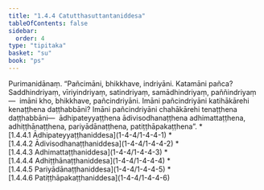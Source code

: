 ```yaml
---
title: "1.4.4 Catutthasuttantaniddesa"
tableOfContents: false
sidebar:
  order: 4
type: "tipitaka"
basket: "su"
book: "ps"
---
```



<DynamicBreadcrumb />

<Division number="198" book="ps" bookNo="26" page="217">

<Paragraph number="1073" book="ps">
Purimanidānaṃ. “Pañcimāni, bhikkhave, indriyāni. Katamāni pañca? Saddhindriyaṃ, vīriyindriyaṃ, satindriyaṃ, samādhindriyaṃ, paññindriyaṃ—  imāni kho, bhikkhave, pañcindriyāni. Imāni pañcindriyāni katihākārehi kenaṭṭhena daṭṭhabbāni? Imāni pañcindriyāni chahākārehi tenaṭṭhena daṭṭhabbāni—  ādhipateyyaṭṭhena ādivisodhanaṭṭhena adhimattaṭṭhena, adhiṭṭhānaṭṭhena, pariyādānaṭṭhena, patiṭṭhāpakaṭṭhena”.

</Paragraph>
</Division>

<TableOfContents book="ps" section="1.4.4">
* [1.4.4.1 Ādhipateyyaṭṭhaniddesa](1-4-4/1-4-4-1)
* [1.4.4.2 Ādivisodhanaṭṭhaniddesa](1-4-4/1-4-4-2)
* [1.4.4.3 Adhimattaṭṭhaniddesa](1-4-4/1-4-4-3)
* [1.4.4.4 Adhiṭṭhānaṭṭhaniddesa](1-4-4/1-4-4-4)
* [1.4.4.5 Pariyādānaṭṭhaniddesa](1-4-4/1-4-4-5)
* [1.4.4.6 Patiṭṭhāpakaṭṭhaniddesa](1-4-4/1-4-4-6)
</TableOfContents>